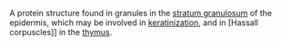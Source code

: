 A protein structure found in granules in the [[stratum granulosum]] of the epidermis, which may be involved in [[keratinization]], and in [Hassall corpuscles]] in the [[thymus]].

{{med-stub}}